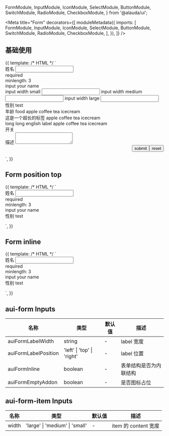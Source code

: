 
  FormModule,
  InputModule,
  IconModule,
  SelectModule,
  ButtonModule,
  SwitchModule,
  RadioModule,
  CheckboxModule,
} from '@alauda/ui';

<Meta
  title="Form"
  decorators={[
    moduleMetadata({
      imports: [
        FormModule,
        InputModule,
        IconModule,
        SelectModule,
        ButtonModule,
        SwitchModule,
        RadioModule,
        CheckboxModule,
      ],
    }),
  ]}
/>

## 基础使用

<Canvas>
  <Story name="Basic" height="640px">
    {{
      template: /* HTML */ `
        <form
          #form="ngForm"
          auiForm
          auiFormLabelWidth="114px"
          auiFormLabelPosition="right"
          [auiFormInline]="false"
          [auiFormEmptyAddon]="true"
        >
          <aui-form-item [width]="contentWidth">
            <label auiFormItemLabel>姓名</label>
            <input
              auiFormItemControl
              name="name"
              #name="ngModel"
              aui-input
              required
              minlength="3"
              [(ngModel)]="value1"
            />
            <div auiFormItemError *ngIf="name.errors?.required">required</div>
            <div auiFormItemError *ngIf="name.errors?.minlength">
              minlength: 3
            </div>
            <div auiFormItemHint>input your name</div>
            <div auiFormItemAddon>
              <aui-icon icon="info_circle_s"></aui-icon>
            </div>
          </aui-form-item>
          <aui-form-item width="small">
            <label auiFormItemLabel>input width small</label>
            <input
              aui-input
              auiFormItemControl
              name="small"
              [(ngModel)]="value1"
            />
          </aui-form-item>
          <aui-form-item width="medium">
            <label auiFormItemLabel>input width medium</label>
            <input
              aui-input
              auiFormItemControl
              name="medium"
              [(ngModel)]="value1"
            />
          </aui-form-item>
          <aui-form-item width="large">
            <label auiFormItemLabel>input width large</label>
            <input
              aui-input
              auiFormItemControl
              name="large"
              [(ngModel)]="value1"
            />
          </aui-form-item>
          <aui-form-item>
            <label auiFormItemLabel>性别</label>
            <aui-select
              auiFormItemControl
              name="sex"
              #sex="ngModel"
              required
              [(ngModel)]="value2"
            >
              <aui-option value="test">test</aui-option>
            </aui-select>
            <div auiFormItemAddon>
              <aui-icon icon="info_circle_s"></aui-icon>
            </div>
          </aui-form-item>
          <aui-form-item>
            <label auiFormItemLabel>年龄</label>
            <aui-number-input
              auiFormItemControl
              name="age"
              #age="ngModel"
              [(ngModel)]="value3"
              required
              min="0"
            ></aui-number-input>
          </aui-form-item>
          <aui-form-item>
            <label auiFormItemLabel>food</label>
            <aui-radio-group name="food" [(ngModel)]="food">
              <aui-radio-button value="apple">apple</aui-radio-button>
              <aui-radio-button value="coffee">coffee</aui-radio-button>
              <aui-radio-button value="tea" disabled="true">
                tea
              </aui-radio-button>
              <aui-radio-button value="icecream">icecream</aui-radio-button>
            </aui-radio-group>
            <div auiFormItemAddon>
              <aui-icon icon="info_circle_s"></aui-icon>
            </div>
          </aui-form-item>
          <aui-form-item>
            <label auiFormItemLabel>这是一个超长的标签</label>
            <aui-radio-group name="food1" [(ngModel)]="food">
              <aui-radio value="apple">apple</aui-radio>
              <aui-radio value="coffee">coffee</aui-radio>
              <aui-radio value="tea" disabled="true">tea</aui-radio>
              <aui-radio value="icecream">icecream</aui-radio>
            </aui-radio-group>
            <div auiFormItemAddon>
              <aui-icon icon="info_circle_s"></aui-icon>
            </div>
          </aui-form-item>
          <aui-form-item>
            <label auiFormItemLabel>long long english label</label>
            <aui-checkbox-group
              auiFormItemControl
              required
              name="foods"
              [(ngModel)]="foods"
            >
              <aui-checkbox label="apple">apple</aui-checkbox>
              <aui-checkbox label="coffee">coffee</aui-checkbox>
              <aui-checkbox label="tea" disabled="true">tea</aui-checkbox>
              <aui-checkbox label="icecream">icecream</aui-checkbox>
            </aui-checkbox-group>
            <div auiFormItemAddon>
              <aui-icon icon="info_circle_s"></aui-icon>
            </div>
          </aui-form-item>
          <aui-form-item>
            <label auiFormItemLabel>开关</label>
            <aui-switch
              name="switch"
              auiFormItemControl
              [(ngModel)]="switchValue"
            ></aui-switch>
            <div auiFormItemAddon>
              <aui-icon icon="info_circle_s"></aui-icon>
            </div>
          </aui-form-item>
          <aui-form-item [width]="contentWidth">
            <label auiFormItemLabel>描述</label>
            <textarea auiFormItemControl aui-input></textarea>
          </aui-form-item>
          <div style="display: flex; justify-content: flex-end;">
            <button aui-button="primary" (click)="form.onSubmit(null)">
              submit
            </button>
            <button aui-button (click)="form.reset(); $event.preventDefault()">
              reset
            </button>
          </div>
        </form>
      `,
    }}
  </Story>
</Canvas>

## Form position top

<Canvas>
  <Story name="Label top" height="340px">
    {{
      template: /* HTML */ `
        <form
          #form="ngForm"
          auiForm
          auiFormLabelWidth="114px"
          auiFormLabelPosition="top"
          [auiFormEmptyAddon]="true"
        >
          <aui-form-item [width]="contentWidth">
            <label auiFormItemLabel>姓名</label>
            <input
              auiFormItemControl
              name="name"
              #name="ngModel"
              aui-input
              required
              minlength="3"
              [(ngModel)]="value1"
            />
            <div auiFormItemError *ngIf="name.errors?.required">required</div>
            <div auiFormItemError *ngIf="name.errors?.minlength">
              minlength: 3
            </div>
            <div auiFormItemHint>input your name</div>
            <div auiFormItemAddon>
              <aui-icon icon="info_circle_s"></aui-icon>
            </div>
          </aui-form-item>
          <aui-form-item [width]="contentWidth">
            <label auiFormItemLabel>性别</label>
            <aui-select
              auiFormItemControl
              name="sex"
              #sex="ngModel"
              required
              [(ngModel)]="value2"
            >
              <aui-option value="test">test</aui-option>
            </aui-select>
            <div auiFormItemAddon>
              <aui-icon icon="info_circle_s"></aui-icon>
            </div>
          </aui-form-item>
        </form>
      `,
    }}
  </Story>
</Canvas>

## Form inline

<Canvas>
  <Story name="Inline" height="340px">
    {{
      template: /* HTML */ `
        <form
          #form="ngForm"
          auiForm
          [auiFormInline]="true"
          [auiFormEmptyAddon]="true"
        >
          <aui-form-item [width]="contentWidth">
            <label auiFormItemLabel>姓名</label>
            <input
              auiFormItemControl
              name="name"
              #name="ngModel"
              aui-input
              required
              minlength="3"
              [(ngModel)]="value1"
            />
            <div auiFormItemError *ngIf="name.errors?.required">required</div>
            <div auiFormItemError *ngIf="name.errors?.minlength">
              minlength: 3
            </div>
            <div auiFormItemHint>input your name</div>
            <div auiFormItemAddon>
              <aui-icon icon="info_circle_s"></aui-icon>
            </div>
          </aui-form-item>
          <aui-form-item [width]="contentWidth">
            <label auiFormItemLabel>性别</label>
            <aui-select
              auiFormItemControl
              name="sex"
              #sex="ngModel"
              required
              [(ngModel)]="value2"
            >
              <aui-option value="test">test</aui-option>
            </aui-select>
            <div auiFormItemAddon>
              <aui-icon icon="info_circle_s"></aui-icon>
            </div>
          </aui-form-item>
        </form>
      `,
    }}
  </Story>
</Canvas>

## aui-form Inputs

| 名称                 | 类型                       | 默认值 | 描述                   |
| -------------------- | -------------------------- | ------ | ---------------------- |
| auiFormLabelWidth    | string                     | -      | label 宽度             |
| auiFormLabelPosition | 'left' \| 'top' \| 'right' | -      | label 位置             |
| auiFormInline        | boolean                    | -      | 表单结构是否为内联结构 |
| auiFormEmptyAddon    | boolean                    | -      | 是否图标占位           |

## aui-form-item Inputs

| 名称  | 类型                           | 默认值 | 描述                 |
| ----- | ------------------------------ | ------ | -------------------- |
| width | 'large' \| 'medium' \| 'small' | -      | item 的 content 宽度 |
